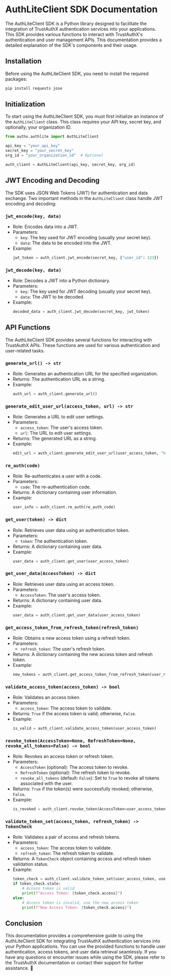 # AuthLiteClient SDK Documentation

The AuthLiteClient SDK is a Python library designed to facilitate the integration of TrustAuthX authentication services into your applications. This SDK provides various functions to interact with TrustAuthX's authentication and user management APIs. This documentation provides a detailed explanation of the SDK's components and their usage.

## Installation

Before using the AuthLiteClient SDK, you need to install the required packages:

```bash
pip install requests jose
```

## Initialization

To start using the AuthLiteClient SDK, you must first initialize an instance of the `AuthLiteClient` class. This class requires your API key, secret key, and optionally, your organization ID.

```python
from authx.authlite import AuthLiteClient

api_key = "your_api_key"
secret_key = "your_secret_key"
org_id = "your_organization_id"  # Optional

auth_client = AuthLiteClient(api_key, secret_key, org_id)
```

## JWT Encoding and Decoding

The SDK uses JSON Web Tokens (JWT) for authentication and data exchange. Two important methods in the `AuthLiteClient` class handle JWT encoding and decoding:

### `jwt_encode(key, data)`

- Role: Encodes data into a JWT.
- Parameters:
  - `key`: The key used for JWT encoding (usually your secret key).
  - `data`: The data to be encoded into the JWT.
- Example:
  ```python
  jwt_token = auth_client.jwt_encode(secret_key, {"user_id": 123})
  ```

### `jwt_decode(key, data)`

- Role: Decodes a JWT into a Python dictionary.
- Parameters:
  - `key`: The key used for JWT decoding (usually your secret key).
  - `data`: The JWT to be decoded.
- Example:
  ```python
  decoded_data = auth_client.jwt_decode(secret_key, jwt_token)
  ```

## API Functions

The AuthLiteClient SDK provides several functions for interacting with TrustAuthX APIs. These functions are used for various authentication and user-related tasks.

### `generate_url() -> str`

- Role: Generates an authentication URL for the specified organization.
- Returns: The authentication URL as a string.
- Example:
  ```python
  auth_url = auth_client.generate_url()
  ```

### `generate_edit_user_url(access_token, url) -> str`

- Role: Generates a URL to edit user settings.
- Parameters:
  - `access_token`: The user's access token.
  - `url`: The URL to edit user settings.
- Returns: The generated URL as a string.
- Example:
  ```python
  edit_url = auth_client.generate_edit_user_url(user_access_token, "https://example.com/edit-settings")
  ```

### `re_auth(code)`

- Role: Re-authenticates a user with a code.
- Parameters:
  - `code`: The re-authentication code.
- Returns: A dictionary containing user information.
- Example:
  ```python
  user_info = auth_client.re_auth(re_auth_code)
  ```

### `get_user(token) -> dict`

- Role: Retrieves user data using an authentication token.
- Parameters:
  - `token`: The authentication token.
- Returns: A dictionary containing user data.
- Example:
  ```python
  user_data = auth_client.get_user(user_access_token)
  ```

### `get_user_data(AccessToken) -> dict`

- Role: Retrieves user data using an access token.
- Parameters:
  - `AccessToken`: The user's access token.
- Returns: A dictionary containing user data.
- Example:
  ```python
  user_data = auth_client.get_user_data(user_access_token)
  ```

### `get_access_token_from_refresh_token(refresh_token)`

- Role: Obtains a new access token using a refresh token.
- Parameters:
  - `refresh_token`: The user's refresh token.
- Returns: A dictionary containing the new access token and refresh token.
- Example:
  ```python
  new_tokens = auth_client.get_access_token_from_refresh_token(user_refresh_token)
  ```

### `validate_access_token(access_token) -> bool`

- Role: Validates an access token.
- Parameters:
  - `access_token`: The access token to validate.
- Returns: `True` if the access token is valid; otherwise, `False`.
- Example:
  ```python
  is_valid = auth_client.validate_access_token(user_access_token)
  ```

### `revoke_token(AccessToken=None, RefreshToken=None, revoke_all_tokens=False) -> bool`

- Role: Revokes an access token or refresh token.
- Parameters:
  - `AccessToken` (optional): The access token to revoke.
  - `RefreshToken` (optional): The refresh token to revoke.
  - `revoke_all_tokens` (default: `False`): Set to `True` to revoke all tokens associated with the user.
- Returns: `True` if the token(s) were successfully revoked; otherwise, `False`.
- Example:
  ```python
  is_revoked = auth_client.revoke_token(AccessToken=user_access_token)
  ```

### `validate_token_set(access_token, refresh_token) -> TokenCheck`

- Role: Validates a pair of access and refresh tokens.
- Parameters:
  - `access_token`: The access token to validate.
  - `refresh_token`: The refresh token to validate.
- Returns: A `TokenCheck` object containing access and refresh token validation status.
- Example:
  ```python
  token_check = auth_client.validate_token_set(user_access_token, user_refresh_token)
  if token_check.state:
      # Access token is valid
      print(f"Access Token: {token_check.access}")
  else:
      # Access token is invalid, use the new access token
      print(f"New Access Token: {token_check.access}")
  ```

## Conclusion

This documentation provides a comprehensive guide to using the AuthLiteClient SDK for integrating TrustAuthX authentication services into your Python applications. You can use the provided functions to handle user authentication, access tokens, and user data retrieval seamlessly. If you have any questions or encounter issues while using the SDK, please refer to the TrustAuthX documentation or contact their support for further assistance. 🚀